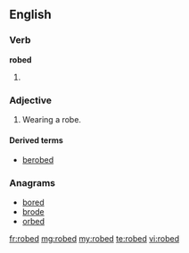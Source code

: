 ==English==

===Verb===
'''robed'''

# {{past of|robe}}

===Adjective===
{{en-adj}}

# Wearing a robe.

====Derived terms====
* [[berobed]]

===Anagrams===
* [[bored#English|bored]]
* [[brode#English|brode]]
* [[orbed#English|orbed]]

[[fr:robed]]
[[mg:robed]]
[[my:robed]]
[[te:robed]]
[[vi:robed]]